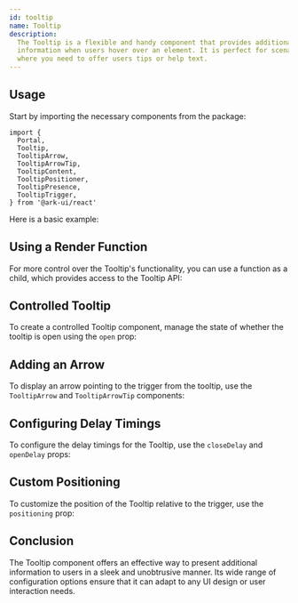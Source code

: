 ```yaml
---
id: tooltip
name: Tooltip
description:
  The Tooltip is a flexible and handy component that provides additional
  information when users hover over an element. It is perfect for scenarios
  where you need to offer users tips or help text.
---
```


## Usage

Start by importing the necessary components from the package:

```tsx
import {
  Portal,
  Tooltip,
  TooltipArrow,
  TooltipArrowTip,
  TooltipContent,
  TooltipPositioner,
  TooltipPresence,
  TooltipTrigger,
} from '@ark-ui/react'
```

Here is a basic example:

<Story name="Basic" />

## Using a Render Function

For more control over the Tooltip's functionality, you can use a function as a
child, which provides access to the Tooltip API:

<Story name="RenderFn" />

## Controlled Tooltip

To create a controlled Tooltip component, manage the state of whether the
tooltip is open using the `open` prop:

<Story name="Controlled" />

## Adding an Arrow

To display an arrow pointing to the trigger from the tooltip, use the
`TooltipArrow` and `TooltipArrowTip` components:

<Story name="Arrow" />

## Configuring Delay Timings

To configure the delay timings for the Tooltip, use the `closeDelay` and
`openDelay` props:

<Story name="Timings" />

## Custom Positioning

To customize the position of the Tooltip relative to the trigger, use the
`positioning` prop:

<Story name="Positioning" />

## Conclusion

The Tooltip component offers an effective way to present additional information
to users in a sleek and unobtrusive manner. Its wide range of configuration
options ensure that it can adapt to any UI design or user interaction needs.
